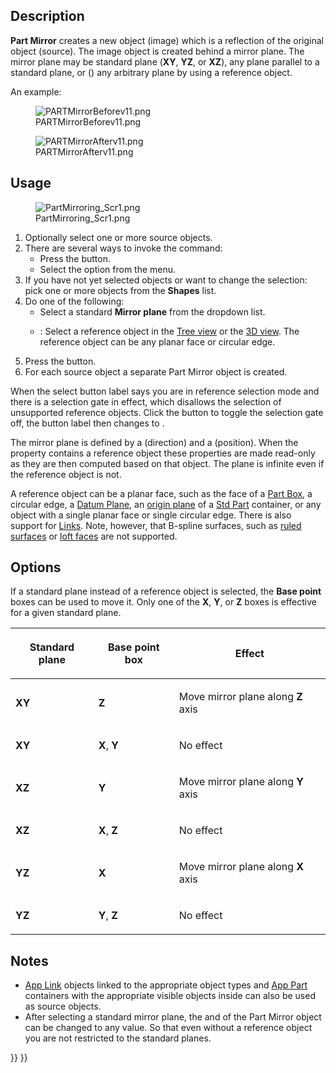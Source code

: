 <languages/>

{{Docnav
|[[Part_Revolve|Revolve]]
|[[Part_Scale|Scale]]
|[[Part_Workbench|Part]]
|IconL=Part_Revolve.svg
|IconR=Part_Scale.svg
|IconC=Workbench_Part.svg
}}

{{GuiCommand
|Name=Part Mirror
|MenuLocation=Part → Mirroring...
|Workbenches=[[Part_Workbench|Part]]
}}

==Description== 

'''Part Mirror''' creates a new object (image) which is a reflection of the original object (source). The image object is created behind a mirror plane. The mirror plane may be standard plane ('''XY''', '''YZ''', or '''XZ'''), any plane parallel to a standard plane, or ({{Version|1.0}}) any arbitrary plane by using a reference object.

An example:

[[Image:PARTMirrorBeforev11.png]]

{{Caption|Before}}

[[Image:PARTMirrorAfterv11.png]]

{{Caption|After mirrored through YZ plane}}

==Usage==

[[Image:PartMirroring_Scr1.png]]

# Optionally select one or more source objects.
# There are several ways to invoke the command:
#* Press the {{Button|[[Image:Part_Mirror.svg|16px]] [[Part_Mirror|Mirroring...]]}} button.
#* Select the {{MenuCommand|Part → [[Image:Part_Mirror.svg|16px]] Mirroring...}} option from the menu.
# If you have not yet selected objects or want to change the selection: pick one or more objects from the '''Shapes''' list.
# Do one of the following:
#* Select a standard '''Mirror plane''' from the dropdown list.
#* {{Version|1.0}}: Select a reference object in the [[Tree_view|Tree view]] or the [[3D_view|3D view]]. The reference object can be any planar face or circular edge.
# Press the {{Button|OK}} button.
# For each source object a separate Part Mirror object is created.

When the select button label says {{Button|Selecting}} you are in reference selection mode and there is a selection gate in effect, which disallows the selection of unsupported reference objects. Click the button to toggle the selection gate off, the button label then changes to {{Button|Select reference}}.

The mirror plane is defined by a {{PropertyData|Normal}} (direction) and a {{PropertyData|Base}} (position). When the {{PropertyData|Mirror Plane}} property contains a reference object these properties are made read-only as they are then computed based on that object. The plane is infinite even if the reference object is not.

A reference object can be a planar face, such as the face of a [[Part_Box|Part Box]], a circular edge, a [[PartDesign_Plane|Datum Plane]], an [[App_OriginGroupExtension|origin plane]] of a [[Std_Part|Std Part]] container, or any object with a single planar face or single circular edge. There is also support for [[App_Link|Links]]. Note, however, that B-spline surfaces, such as [[Part_RuledSurface|ruled surfaces]] or [[Part_Loft|loft faces]] are not supported.

==Options== 

If a standard plane instead of a reference object is selected, the '''Base point''' boxes can be used to move it. Only one of the '''X''', '''Y''', or '''Z''' boxes is effective for a given standard plane.

{| class="wikitable" border="1"
!Standard plane!!Base point box!!Effect
|- align="center" 
|'''XY'''||'''Z'''||align="left"|Move mirror plane along '''Z''' axis
|- align="center"
|'''XY'''||'''X''', '''Y'''||align="left"|No effect
|- align="center"
|'''XZ'''||'''Y'''||align="left"|Move mirror plane along '''Y''' axis
|- align="center"
|'''XZ'''||'''X''', '''Z'''||align="left"|No effect
|- align="center"
|'''YZ'''||'''X'''||align="left"|Move mirror plane along '''X''' axis
|- align="center"
|'''YZ'''||'''Y''', '''Z'''||align="left"|No effect
|}

==Notes==

* [[App_Link|App Link]] objects linked to the appropriate object types and [[App_Part|App Part]] containers with the appropriate visible objects inside can also be used as source objects. {{Version|0.20}}
* After selecting a standard mirror plane, the {{PropertyData|Normal}} and {{PropertyData|Base}} of the Part Mirror object can be changed to any value. So that even without a reference object you are not restricted to the standard planes.


{{Docnav
|[[Part_Revolve|Revolve]]
|[[Part_Scale|Scale]]
|[[Part_Workbench|Part]]
|IconL=Part_Revolve.svg
|IconR=Part_Scale.svg
|IconC=Workbench_Part.svg
}}

{{Part Tools navi{{#translation:}}}}
{{Userdocnavi{{#translation:}}}}